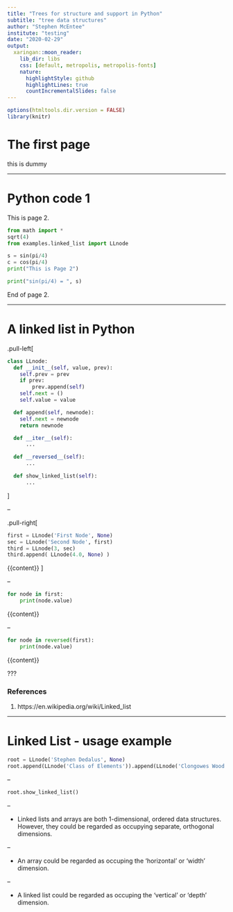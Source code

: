 ```yaml
---
title: "Trees for structure and support in Python"
subtitle: "tree data structures"
author: "Stephen McEntee"
institute: "testing"
date: "2020-02-29"
output:
  xaringan::moon_reader:
    lib_dir: libs
    css: [default, metropolis, metropolis-fonts]
    nature:
      highlightStyle: github
      highlightLines: true
      countIncrementalSlides: false
---
```


```r
options(htmltools.dir.version = FALSE)
library(knitr)
```

# The first page

this is dummy

---

# Python code 1

This is page 2.

```python
from math import *
sqrt(4)
from examples.linked_list import LLnode
```

```python
s = sin(pi/4)
c = cos(pi/4)
print("This is Page 2")
```

```python
print("sin(pi/4) = ", s)
```


End of page 2.


---

# A linked list in Python

.pull-left[
```python
class LLnode:
  def __init__(self, value, prev):
    self.prev = prev
    if prev:
        prev.append(self)
    self.next = () 
    self.value = value

  def append(self, newnode):
    self.next = newnode
    return newnode 

  def __iter__(self):
      ...

  def __reversed__(self):
      ... 

  def show_linked_list(self):
      ... 
```
]

--

.pull-right[
```python
first = LLnode('First Node', None)
sec = LLnode('Second Node', first)
third = LLnode(3, sec)
third.append( LLnode(4.0, None) )
```
{{content}}
]

--

```python
for node in first:
    print(node.value)
```
{{content}}

--

```python
for node in reversed(first):
    print(node.value)
```
{{content}}


???

### References

1. https://en.wikipedia.org/wiki/Linked_list


---

# Linked List - usage example

```python
root = LLnode('Stephen Dedalus', None)
root.append(LLnode('Class of Elements')).append(LLnode('Clongowes Wood College')).append(LLnode('Sallins')).append(LLnode('County Kildare')).append(LLnode('Ireland')).append(LLnode('Europe')).append(LLnode('The World')).append(LLnode('The Universe'))
```

--

```python
root.show_linked_list()
```

--

- Linked lists and arrays are both 1-dimensional, ordered data structures. However, they could be regarded as occupying separate, orthogonal dimensions.

--

- An array could be regarded as occuping the 'horizontal' or 'width' dimension.

--

- A linked list could be regarded as occuping the 'vertical' or 'depth' dimension.



